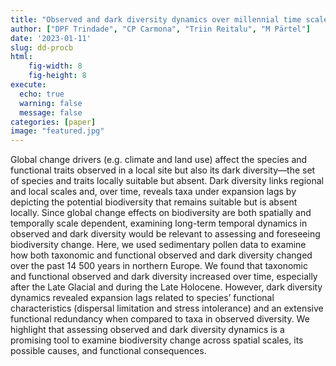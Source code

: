 ```yaml
---
title: "Observed and dark diversity dynamics over millennial time scales: fast life-history traits linked to expansion lags of plants in northern Europe"
author: ["DPF Trindade", "CP Carmona", "Triin Reitalu", "M Pärtel"]
date: '2023-01-11'
slug: dd-procb
html:
    fig-width: 8
    fig-height: 8
execute:
  echo: true
  warning: false
  message: false
categories: [paper]
image: "featured.jpg"
---
```


::: column-body-outset

Global change drivers (e.g. climate and land use) affect the species and functional traits observed in a local site but also its dark diversity---the set of species and traits locally suitable but absent. Dark diversity links regional and local scales and, over time, reveals taxa under expansion lags by depicting the potential biodiversity that remains suitable but is absent locally. Since global change effects on biodiversity are both spatially and temporally scale dependent, examining long-term temporal dynamics in observed and dark diversity would be relevant to assessing and foreseeing biodiversity change. Here, we used sedimentary pollen data to examine how both taxonomic and functional observed and dark diversity changed over the past 14 500 years in northern Europe. We found that taxonomic and functional observed and dark diversity increased over time, especially after the Late Glacial and during the Late Holocene. However, dark diversity dynamics revealed expansion lags related to species' functional characteristics (dispersal limitation and stress intolerance) and an extensive functional redundancy when compared to taxa in observed diversity. We highlight that assessing observed and dark diversity dynamics is a promising tool to examine biodiversity change across spatial scales, its possible causes, and functional consequences.
:::
